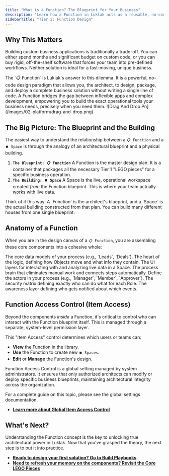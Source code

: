 ```yaml
---
title: "What is a Function? The Blueprint for Your Business"
description: "Learn how a Function in Luklak acts as a reusable, no-code blueprint to design, package, and deploy complete business solutions."
sidebarTitle: "Tier 2: Function Design"
---
```


## Why This Matters

Building custom business applications is traditionally a trade-off. You can either spend months and significant budget on custom code, or you can buy rigid, off-the-shelf software that forces your team into pre-defined workflows. Neither solution is ideal for a fast-moving, unique business.

<Tip>
  The `📋 Function` is Luklak's answer to this dilemma. It is a powerful, no-code design paradigm that allows you, the architect, to design, package, and deploy a complete business solution without writing a single line of code. A Function bridges the gap between inflexible apps and complex development, empowering you to build the exact operational tools your business needs, precisely when you need them.
</Tip>

<Frame>
  ![Drag And Drop Pn](/images/02-platform/drag-and-drop.png)
</Frame>

## The Big Picture: The Blueprint and the Building

The easiest way to understand the relationship between a `📋 Function` and a `⏹️ Space` is through the analogy of an architectural blueprint and a physical building.

1. **`The Blueprint: 📋 Function`**
   A Function is the master design plan. It is a container that packages all the necessary Tier 1 "LEGO pieces" for a specific business operation.
2. **`The Building: ⏹️ Space`**
   A Space is the live, operational workspace created _from_ the Function blueprint. This is where your team actually works with live data.

<Tip>
  Think of it this way: A `Function` is the architect's blueprint, and a `Space` is the actual building constructed from that plan. You can build many different houses from one single blueprint.
</Tip>

## Anatomy of a Function

When you are in the design canvas of a `📋 Function`, you are assembling these core components into a cohesive whole:

<CardGroup cols={3}>
  <Card title="Object Types" icon="cube" iconType="duotone">
    The core data models of your process (e.g., `Leads`, `Deals`).
  </Card>
  <Card title="Workflows & Data Fields" icon="arrow-progress" iconType="duotone">
    The heart of the logic, defining how Objects move and what info they contain.
  </Card>
  <Card title="Workviews & Dashboards" icon="table-columns" iconType="duotone">
    The UI layers for interacting with and analyzing live data in a Space.
  </Card>
  <Card title="Automations" icon="robot" iconType="duotone">
    The process brain that eliminates manual work and connects steps automatically.
  </Card>
  <Card title="Roles" icon="user-tag" iconType="duotone">
    Define the actors in your process (e.g., `Manager`, `Member`, `Approver`).
  </Card>
  <Card title="Permission Schemes" icon="user-shield" iconType="duotone">
    The security matrix defining exactly who can do what for each Role.
  </Card>
  <Card title="Notification Schemes" icon="bell" iconType="duotone">
    The awareness layer defining who gets notified about which events.
  </Card>
</CardGroup>

## Function Access Control (Item Access)

Beyond the components _inside_ a Function, it's critical to control who can interact with the Function blueprint itself. This is managed through a separate, system-level permission layer.

This "Item Access" control determines which users or teams can:

- **View** the Function in the library.
- **Use** the Function to create new `⏹️ Spaces`.
- **Edit** or **Manage** the Function's design.

<Info>
  Function Access Control is a global setting managed by system administrators. It ensures that only authorized architects can modify or deploy specific business blueprints, maintaining architectural integrity across the organization.
</Info>

For a complete guide on this topic, please see the global settings documentation.

- [**Learn more about Global Item Access Control**](/platform/global-settings/item-access)

## What's Next?

Understanding the Function concept is the key to unlocking true architectural power in Luklak. Now that you've grasped the theory, the next step is to put it into practice.

- [**Ready to design your first solution? Go to Build Playbooks**](/build-playbooks)
- [**Need to refresh your memory on the components? Revisit the Core LEGO Pieces**](/platform/core-concepts)